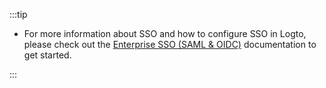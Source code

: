 :::tip

- For more information about SSO and how to configure SSO in Logto, please check out the [Enterprise SSO (SAML & OIDC)](/connectors/enterprise-connectors) documentation to get started.

:::
